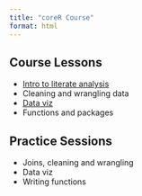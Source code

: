 ```yaml
---
title: "coreR Course"
format: html
---
```


## Course Lessons
- [Intro to literate analysis](docs/literate-analysis.html)
- Cleaning and wrangling data
- [Data viz](docs/data-viz.html)
- Functions and packages 

## Practice Sessions
- Joins, cleaning and wrangling
- Data viz
- Writing functions

